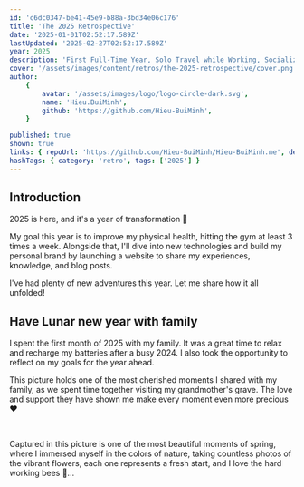 ```yaml
---
id: 'c6dc0347-be41-45e9-b88a-3bd34e06c176'
title: 'The 2025 Retrospective'
date: '2025-01-01T02:52:17.589Z'
lastUpdated: '2025-02-27T02:52:17.589Z'
year: 2025
description: 'First Full-Time Year, Solo Travel while Working, Socializing, and more!'
cover: '/assets/images/content/retros/the-2025-retrospective/cover.png'
author:
    {
        avatar: '/assets/images/logo/logo-circle-dark.svg',
        name: 'Hieu.BuiMinh',
        github: 'https://github.com/Hieu-BuiMinh',
    }

published: true
shown: true
links: { repoUrl: 'https://github.com/Hieu-BuiMinh/Hieu-BuiMinh.me', demoUrl: 'https://hieu-buiminh.io.vn/' }
hashTags: { category: 'retro', tags: ['2025'] }
---
```


## Introduction

2025 is here, and it's a year of transformation 💪

My goal this year is to improve my physical health, hitting the gym at least 3 times a week. Alongside that, I'll dive into new technologies and build my personal brand by launching a website to share my experiences, knowledge, and blog posts.

I've had plenty of new adventures this year. Let me share how it all unfolded!

## Have Lunar new year with family

I spent the first month of 2025 with my family. It was a great time to relax and recharge my batteries after a busy 2024. I also took the opportunity to reflect on my goals for the year ahead.

This picture holds one of the most cherished moments I shared with my family, as we spent time together visiting my grandmother's grave. The love and support they have shown me make every moment even more precious ❤️

<div className="grid grid-cols-1 gap-0.5 md:grid-cols-3 lg:grid-cols-4">
	<Image
		src="https://res.cloudinary.com/hieu-buiminh/image/upload/v1742020612/retro-2025-11_g5q6vn.jpg"
		className="col-span-1 h-64 rounded-sm border-none"
		width={500}
		height={500}
		alt=""
		unoptimized={false}
		description="Guess who I am? 😎"
	/>
	<Image
		src="https://res.cloudinary.com/hieu-buiminh/image/upload/v1742020618/retro-2025-09_iqfarb.jpg"
		className="col-span-1 h-64 rounded-sm border-none"
		width={500}
		height={500}
		alt=""
		unoptimized={false}
        description="My beloved mother & father ❤️"
	/>
	<Image
		src="https://res.cloudinary.com/hieu-buiminh/image/upload/v1742020621/retro-2025-05_x3s1y2.jpg"
		className="col-span-1 h-64 rounded-sm border-none"
		width={500}
		height={500}
		alt=""
		unoptimized={false}
        description="My beloved mother & father ❤️"
	/>
	<Image
		src="https://res.cloudinary.com/hieu-buiminh/image/upload/v1742020618/retro-2025-06_suj3ug.jpg"
		className="col-span-1 h-64 rounded-sm border-none"
		width={500}
		height={500}
		alt=""
		unoptimized={false}
		description="My beloved father ❤️"
	/>
	<Image
		src="https://res.cloudinary.com/hieu-buiminh/image/upload/v1742020614/retro-2025-07_l54bgy.jpg"
		className="col-span-1 h-64 rounded-sm border-none"
		width={500}
		height={500}
		alt=""
		unoptimized={false}
		description="My beloved father ❤️"
	/>
	<Image
		src="https://res.cloudinary.com/hieu-buiminh/image/upload/v1742020612/retro-2025-10_fynsrg.jpg"
		className="col-span-1 h-64 rounded-sm border-none"
		width={500}
		height={500}
		alt=""
		unoptimized={false}
		description="My beloved father ❤️"
	/>
</div>

Captured in this picture is one of the most beautiful moments of spring, where I immersed myself in the colors of nature, taking countless photos of the vibrant flowers, each one represents a fresh start, and I love the hard working bees 🐝...

<div className="grid grid-cols-1 gap-0.5 md:grid-cols-3 lg:grid-cols-4">
	<Image
		src="https://res.cloudinary.com/hieu-buiminh/image/upload/v1742021820/1000000217_czldpe.jpg"
		className="col-span-1 h-64 rounded-sm border-none"
		width={500}
		height={500}
		alt=""
		unoptimized={false}
	/>
	<Image
		src="https://res.cloudinary.com/hieu-buiminh/image/upload/v1742021819/1000000213_xgee03.jpg"
		className="col-span-1 h-64 rounded-sm border-none"
		width={500}
		height={500}
		alt=""
		unoptimized={false}
	/>
	<Image
		src="https://res.cloudinary.com/hieu-buiminh/image/upload/v1742021816/1000000220_cn2eda.jpg"
		className="col-span-1 h-64 rounded-sm border-none"
		width={500}
		height={500}
		alt=""
		unoptimized={false}
	/>
	<Image
		src="https://res.cloudinary.com/hieu-buiminh/image/upload/v1742021812/1000000211_yv9dkl.jpg"
		className="col-span-1 h-64 rounded-sm border-none"
		width={500}
		height={500}
		alt=""
		unoptimized={false}
	/>
	<Image
		src="https://res.cloudinary.com/hieu-buiminh/image/upload/v1742021808/1000000222_wkk8xv.jpg"
		className="col-span-1 h-64 rounded-sm border-none"
		width={500}
		height={500}
		alt=""
		unoptimized={false}
	/>
	<Image
		src="https://res.cloudinary.com/hieu-buiminh/image/upload/v1742021804/1000000234_jboueq.jpg"
		className="col-span-1 h-64 rounded-sm border-none"
		width={500}
		height={500}
		alt=""
		unoptimized={false}
	/>
	<Image
		src="https://res.cloudinary.com/hieu-buiminh/image/upload/v1742021802/1000000238_wph7t8.jpg"
		className="col-span-1 h-64 rounded-sm border-none"
		width={500}
		height={500}
		alt=""
		unoptimized={false}
	/>
	<Image
		src="https://res.cloudinary.com/hieu-buiminh/image/upload/v1742021802/1000000232_mikjnu.jpg"
		className="col-span-1 h-64 rounded-sm border-none"
		width={500}
		height={500}
		alt=""
		unoptimized={false}
	/>
	<Image
		src="https://res.cloudinary.com/hieu-buiminh/image/upload/v1742021802/1000000226_f07d8k.jpg"
		className="col-span-1 h-64 rounded-sm border-none"
		width={500}
		height={500}
		alt=""
		unoptimized={false}
	/>
	<Image
		src="https://res.cloudinary.com/hieu-buiminh/image/upload/v1742021802/1000000228_jnxowc.jpg"
		className="col-span-1 h-64 rounded-sm border-none"
		width={500}
		height={500}
		alt=""
		unoptimized={false}
	/>
	<Image
		src="https://res.cloudinary.com/hieu-buiminh/image/upload/v1742021799/1000000233_dxpwjj.jpg"
		className="col-span-1 h-64 rounded-sm border-none"
		width={500}
		height={500}
		alt=""
		unoptimized={false}
	/>
	<Image
		src="https://res.cloudinary.com/hieu-buiminh/image/upload/v1742021795/1000000248_kk3nvv.jpg"
		className="col-span-1 h-64 rounded-sm border-none"
		width={500}
		height={500}
		alt=""
		unoptimized={false}
	/>
	<Image
		src="https://res.cloudinary.com/hieu-buiminh/image/upload/v1742021793/IMG_20250201_122302_dfbq8p.jpg"
		className="col-span-1 h-64 rounded-sm border-none"
		width={500}
		height={500}
		alt=""
		unoptimized={false}
	/>
	<Image
		src="https://res.cloudinary.com/hieu-buiminh/image/upload/v1742021793/1000000250_dp66gk.jpg"
		className="col-span-1 h-64 rounded-sm border-none"
		width={500}
		height={500}
		alt=""
		unoptimized={false}
	/>
</div>
